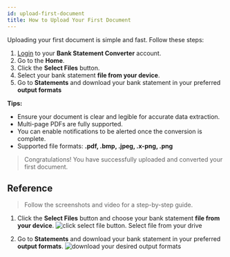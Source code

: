 ```yaml
---
id: upload-first-document
title: How to Upload Your First Document
---
```



Uploading your first document is simple and fast. Follow these steps:

1. [Login](https://bankstmtconverter.com/login) to your **Bank Statement Converter** account.  
2. Go to the **Home**.  
3. Click the **Select Files** button. 
4. Select your bank statement **file from your device**.
5. Go to **Statements** and download your bank statement in your preferred **output formats**  
 

**Tips:**  
- Ensure your document is clear and legible for accurate data extraction.  
- Multi-page PDFs are fully supported.  
- You can enable notifications to be alerted once the conversion is complete.  
- Supported file formats: **.pdf, .bmp, .jpeg, .x-png, .png** 
> Congratulations! You have successfully uploaded and converted your first document.

## Reference 

>Follow the screenshots and video for a step-by-step guide.


1. Click the **Select Files** button and choose your bank statement **file from your device**.
![click select file button. Select file from your drive](/img/upload-file.png)

2. Go to **Statements** and download your bank statement in your preferred **output formats**.
![download your desired output formats](/img/statement.png)